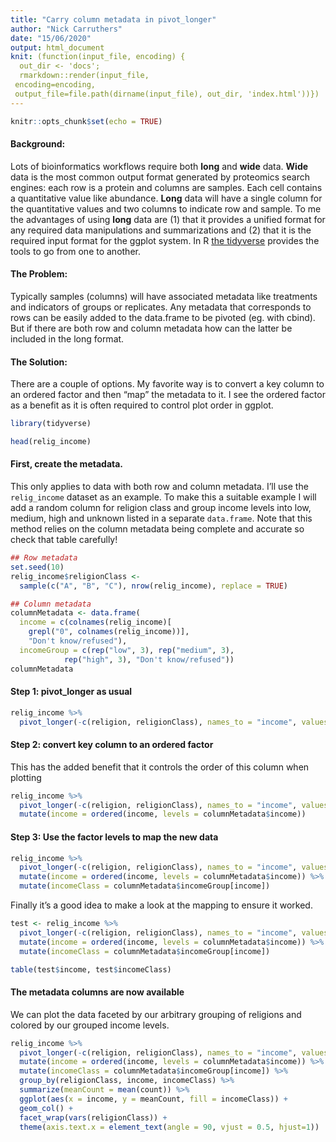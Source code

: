 ```yaml
---
title: "Carry column metadata in pivot_longer"
author: "Nick Carruthers"
date: "15/06/2020"
output: html_document
knit: (function(input_file, encoding) {
  out_dir <- 'docs';
  rmarkdown::render(input_file,
 encoding=encoding,
 output_file=file.path(dirname(input_file), out_dir, 'index.html'))})
---
```


```r
knitr::opts_chunk$set(echo = TRUE)
```

#### Background:
Lots of bioinformatics workflows require both **long** and **wide** data.  **Wide** data is the most common output format generated by proteomics search engines: each row is a protein and columns are samples.  Each cell contains a quantitative value like abundance.  **Long** data will have a single column for the quantitative values and two columns to indicate row and sample. To me the advantages of using **long** data are (1) that it provides a unified format for any required data manipulations and summarizations and (2) that it is the required input format for the ggplot system.  In R [the tidyverse](https://www.tidyverse.org/) provides the tools to go from one to another.

#### The Problem:  
Typically samples (columns) will have associated metadata like treatments and indicators of groups or replicates.  Any metadata that corresponds to rows can be easily added to the data.frame to be pivoted (eg. with cbind).  But if there are both row and column metadata how can the latter be included in the long format.  

#### The Solution:
There are a couple of options.  My favorite way is to convert a key column to an ordered factor and then "map" the metadata to it.  I see the ordered factor as a benefit as it is often required to control plot order in ggplot.  
 

```r
library(tidyverse)
```

```r
head(relig_income)
```

#### First, create the metadata.  
This only applies to data with both row and column metadata.  I'll use the `relig_income` dataset as an example.  To make this a suitable example I will add a random column for religion class and group income levels into low, medium, high and unknown listed in a separate `data.frame`.  Note that this method relies on the column metadata being complete and accurate so check that table carefully!

```r
## Row metadata
set.seed(10)
relig_income$religionClass <- 
  sample(c("A", "B", "C"), nrow(relig_income), replace = TRUE)

## Column metadata
columnMetadata <- data.frame(
  income = c(colnames(relig_income)[
    grepl("0", colnames(relig_income))],
    "Don't know/refused"),
  incomeGroup = c(rep("low", 3), rep("medium", 3), 
            rep("high", 3), "Don't know/refused"))
columnMetadata
```

#### Step 1: pivot_longer as usual

```r
relig_income %>%
  pivot_longer(-c(religion, religionClass), names_to = "income", values_to = "count")
```

#### Step 2:  convert key column to an ordered factor  
This has the added benefit that it controls the order of this column when plotting

```r
relig_income %>%
  pivot_longer(-c(religion, religionClass), names_to = "income", values_to = "count") %>%
  mutate(income = ordered(income, levels = columnMetadata$income))
```

#### Step 3:  Use the factor levels to map the new data  
```r
relig_income %>%
  pivot_longer(-c(religion, religionClass), names_to = "income", values_to = "count") %>%
  mutate(income = ordered(income, levels = columnMetadata$income)) %>%
  mutate(incomeClass = columnMetadata$incomeGroup[income])
```

Finally it's a good idea to make a look at the mapping to ensure it worked.  

```r
test <- relig_income %>%
  pivot_longer(-c(religion, religionClass), names_to = "income", values_to = "count") %>%
  mutate(income = ordered(income, levels = columnMetadata$income)) %>%
  mutate(incomeClass = columnMetadata$incomeGroup[income])

table(test$income, test$incomeClass)
```

#### The metadata columns are now available
We can plot the data faceted by our arbitrary grouping of religions and colored by our grouped income levels.

```r
relig_income %>%
  pivot_longer(-c(religion, religionClass), names_to = "income", values_to = "count") %>%
  mutate(income = ordered(income, levels = columnMetadata$income)) %>%
  mutate(incomeClass = columnMetadata$incomeGroup[income]) %>%
  group_by(religionClass, income, incomeClass) %>%
  summarize(meanCount = mean(count)) %>%
  ggplot(aes(x = income, y = meanCount, fill = incomeClass)) +
  geom_col() +
  facet_wrap(vars(religionClass)) + 
  theme(axis.text.x = element_text(angle = 90, vjust = 0.5, hjust=1))


```

